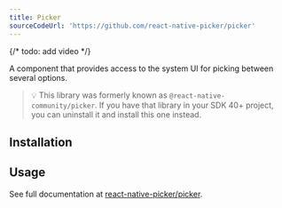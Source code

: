 ```yaml
---
title: Picker
sourceCodeUrl: 'https://github.com/react-native-picker/picker'
---
```



{/* todo: add video */}

A component that provides access to the system UI for picking between several options.

> 💡 This library was formerly known as `@react-native-community/picker`. If you have that library in your SDK 40+ project, you can uninstall it and install this one instead.

<PlatformsSection android emulator ios simulator web />

## Installation

<InstallSection packageName="@react-native-picker/picker" href="https://github.com/react-native-picker/picker#getting-started" />

## Usage

See full documentation at [react-native-picker/picker](https://github.com/react-native-picker/picker).
